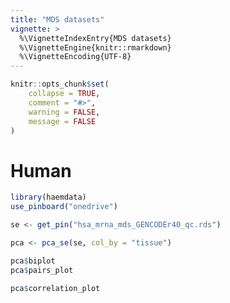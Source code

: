 ```yaml
---
title: "MDS datasets"
vignette: >
  %\VignetteIndexEntry{MDS datasets}
  %\VignetteEngine{knitr::rmarkdown}
  %\VignetteEncoding{UTF-8}
---
```


```r
knitr::opts_chunk$set(
    collapse = TRUE,
    comment = "#>",
    warning = FALSE,
    message = FALSE
)
```


# Human
```r
library(haemdata)
use_pinboard("onedrive")

se <- get_pin("hsa_mrna_mds_GENCODEr40_qc.rds")

pca <- pca_se(se, col_by = "tissue")
```

```r
pca$biplot
pca$pairs_plot
```
```r
pca$correlation_plot
```
